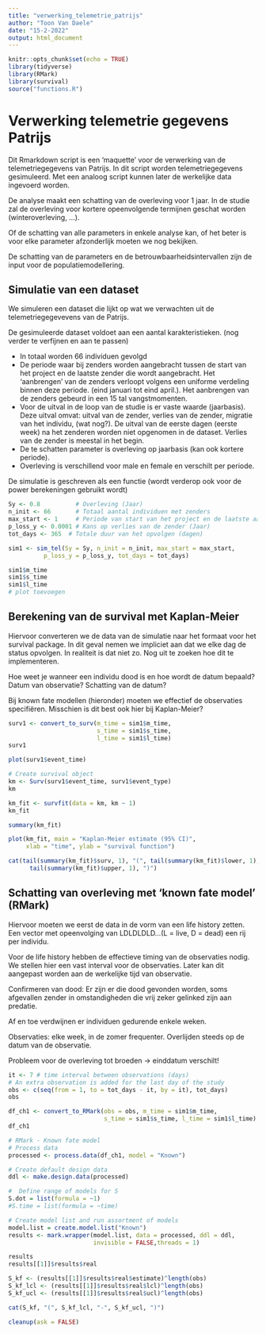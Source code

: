 ```yaml
---
title: "verwerking_telemetrie_patrijs"
author: "Toon Van Daele"
date: "15-2-2022"
output: html_document
---
```


```r
knitr::opts_chunk$set(echo = TRUE)
library(tidyverse)
library(RMark)
library(survival)
source("functions.R")
```

# Verwerking telemetrie gegevens Patrijs

Dit Rmarkdown script is een 'maquette' voor de verwerking van de telemetriegegevens
van Patrijs. In dit script worden telemetriegegevens gesimuleerd. Met een analoog
script kunnen later de werkelijke data ingevoerd worden.

De analyse maakt een schatting van de overleving voor 1 jaar.
In de studie zal de overleving voor kortere opeenvolgende termijnen geschat worden (winteroverleving, ...).

Of de schatting van alle parameters in enkele analyse kan, of het beter is voor elke parameter afzonderlijk moeten we nog bekijken.

De schatting van de parameters en de betrouwbaarheidsintervallen zijn de input
voor de populatiemodellering.

<!-- Voor de individuen die niet overleven moet een assumptie gemaakt worden voor de datum waarop ze gebroed zouden hebben. -> berekening van de Saw. (zie ook Bro 1999) -->

## Simulatie van een dataset

We simuleren een dataset die lijkt op wat we verwachten uit de telemetriegegevevens
van de Patrijs. 

De gesimuleerde dataset voldoet aan een aantal karakteristieken. (nog verder
te verfijnen en aan te passen)

  - In totaal worden 66 individuen gevolgd
  - De periode waar bij zenders worden aangebracht tussen de start 
van het project en de laatste zender die wordt aangebracht. Het 'aanbrengen' van de zenders verloopt volgens een uniforme verdeling binnen deze periode. (eind januari tot eind april.). Het aanbrengen van de zenders gebeurd in een 15 tal vangstmomenten.
  - Voor de uitval in de loop van de studie is er vaste waarde (jaarbasis). Deze
uitval omvat: uitval van de zender, verlies van de zender, migratie van het individu, (wat nog?). De uitval van de eerste dagen (eerste week) na het zenderen worden niet opgenomen in de dataset. Verlies van de zender is meestal in het begin.
  - De te schatten parameter is overleving op jaarbasis (kan ook kortere periode).
  - Overleving is verschillend voor male en female en verschilt per periode.

De simulatie is geschreven als een functie (wordt verderop ook voor de power berekeningen
gebruikt wordt)

```r
Sy <- 0.8          # Overleving (Jaar)
n_init <- 66       # Totaal aantal individuen met zenders
max_start <- 1     # Periode van start van het project en de laatste aangebrachte zender (half januari tot eind april)
p_loss_y <- 0.0001 # Kans op verlies van de zender (Jaar)
tot_days <- 365  # Totale duur van het opvolgen (dagen)
```

```r
sim1 <- sim_tel(Sy = Sy, n_init = n_init, max_start = max_start,
          p_loss_y = p_loss_y, tot_days = tot_days)
```

```r
sim1$m_time
sim1$s_time
sim1$l_time
# plot toevoegen
```

## Berekening van de survival met Kaplan-Meier

Hiervoor converteren we de data van de simulatie naar het formaat voor het 
survival package. In dit geval nemen we impliciet aan dat we elke dag de status
opvolgen. In realiteit is dat niet zo. Nog uit te zoeken hoe dit te implementeren.

Hoe weet je wanneer een individu dood is en hoe wordt de datum bepaald? Datum van 
observatie? Schatting van de datum? 

Bij known fate modellen (hieronder) moeten we effectief de observaties specifiëren.
Misschien is dit best ook hier bij Kaplan-Meier?


```r
surv1 <- convert_to_surv(m_time = sim1$m_time,
                         s_time = sim1$s_time,
                         l_time = sim1$l_time)
surv1
```

```r
plot(surv1$event_time)
```

```r
# Create survival object
km <- Surv(surv1$event_time, surv1$event_type)
km
```

```r
km_fit <- survfit(data = km, km ~ 1)
km_fit

summary(km_fit)
```

```r
plot(km_fit, main = "Kaplan-Meier estimate (95% CI)",
     xlab = "time", ylab = "survival function")
```

```r
cat(tail(summary(km_fit)$surv, 1), "(", tail(summary(km_fit)$lower, 1), "-", 
      tail(summary(km_fit)$upper, 1), ")")
```

## Schatting van overleving met 'known fate model' (RMark)

Hiervoor moeten we eerst de data in de vorm van een life history zetten.
Een vector met opeenvolging van LDLDLDLD...(L = live, D = dead) een rij per individu.

Voor de life history hebben de effectieve timing van de observaties nodig.
We stellen hier een vast interval voor de observaties. Later kan dit aangepast
worden aan de werkelijke tijd van observatie.

Confirmeren van dood: Er zijn er die dood gevonden worden, soms afgevallen zender in omstandigheden die vrij zeker gelinked zijn aan predatie.

Af en toe verdwijnen er individuen gedurende enkele weken.

Observaties: elke week, in de zomer frequenter. Overlijden steeds op de datum van de observatie.

Probleem voor de overleving tot broeden -> einddatum verschilt!

```r
it <- 7 # time interval between observations (days)
# An extra observation is added for the last day of the study
obs <- c(seq(from = 1, to = tot_days - it, by = it), tot_days)
obs
```

```r
df_ch1 <- convert_to_RMark(obs = obs, m_time = sim1$m_time,
                           s_time = sim1$s_time, l_time = sim1$l_time)
df_ch1
```


```r
# RMark - Known fate model
# Process data
processed <- process.data(df_ch1, model = "Known")

# Create default design data
ddl <- make.design.data(processed)

#  Define range of models for S
S.dot = list(formula = ~1)
#S.time = list(formula = ~time)

# Create model list and run assortment of models
model.list = create.model.list("Known")
results <- mark.wrapper(model.list, data = processed, ddl = ddl,
                        invisible = FALSE,threads = 1)

results
results[[1]]$results$real

S_kf <- (results[[1]]$results$real$estimate)^length(obs)
S_kf_lcl <- (results[[1]]$results$real$lcl)^length(obs)
S_kf_ucl <- (results[[1]]$results$real$ucl)^length(obs)
```

```r
cat(S_kf, "(", S_kf_lcl, "-", S_kf_ucl, ")")
```
```r
cleanup(ask = FALSE)
```

